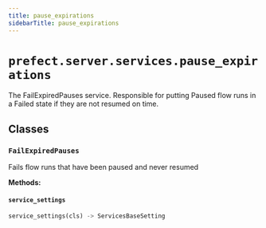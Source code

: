 ```yaml
---
title: pause_expirations
sidebarTitle: pause_expirations
---
```


# `prefect.server.services.pause_expirations`



The FailExpiredPauses service. Responsible for putting Paused flow runs in a Failed state if they are not resumed on time.


## Classes

### `FailExpiredPauses` <sup><a href="https://github.com/prefecthq/prefect/blob/main/src/prefect/server/services/pause_expirations.py#L23"><Icon icon="github" size="14" /></a></sup>


Fails flow runs that have been paused and never resumed


**Methods:**

#### `service_settings` <sup><a href="https://github.com/prefecthq/prefect/blob/main/src/prefect/server/services/pause_expirations.py#L29"><Icon icon="github" size="14" /></a></sup>

```python
service_settings(cls) -> ServicesBaseSetting
```
